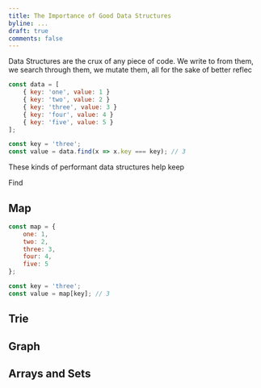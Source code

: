 ```yaml
---
title: The Importance of Good Data Structures
byline: ...
draft: true
comments: false
---
```


Data Structures are the crux of any piece of code.
We write to from them, we search through them, we mutate them, all for the sake of better reflec


```javascript
const data = [
    { key: 'one', value: 1 }
    { key: 'two', value: 2 }
    { key: 'three', value: 3 }
    { key: 'four', value: 4 }
    { key: 'five', value: 5 }
];

const key = 'three';
const value = data.find(x => x.key === key); // 3
```

These kinds of performant data structures help keep 

Find 

## Map

```javascript
const map = {
    one: 1,
    two: 2,
    three: 3,
    four: 4,
    five: 5
};

const key = 'three';
const value = map[key]; // 3
```

## Trie

## Graph

## Arrays and Sets

## 
